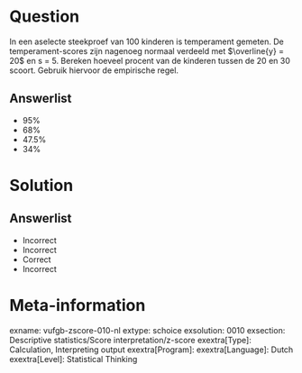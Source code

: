 Question
========

In een aselecte steekproef van 100 kinderen is temperament gemeten. De temperament-scores zijn nagenoeg normaal verdeeld met $\overline{y} = 20$ en s = 5. Bereken hoeveel procent van de kinderen tussen de 20 en 30 scoort. Gebruik hiervoor de empirische regel.
  
Answerlist
----------
* 95%
* 68%
* 47.5%
* 34%

Solution
========

Answerlist
----------
* Incorrect
* Incorrect
* Correct
* Incorrect

Meta-information
================
exname: vufgb-zscore-010-nl
extype: schoice
exsolution: 0010
exsection: Descriptive statistics/Score interpretation/z-score
exextra[Type]: Calculation, Interpreting output
exextra[Program]: 
exextra[Language]: Dutch
exextra[Level]: Statistical Thinking
